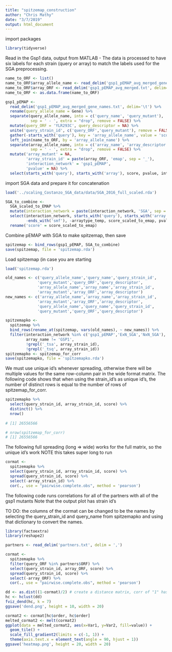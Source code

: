 ```yaml
---
title: "spitzemap_construction"
author: "Chris Mathy"
date: "3/7/2019"
output: html_document
---
```


import packages
```r
library(tidyverse)
```

Read in the Gsp1 data, output from MATLAB
- The data is processed to have six labels for each strain (query or array) to match the labels
  used for the SGA preprocessing.
```r
name_to_ORF <- list()
name_to_ORF$array_allele_name <- read_delim('gsp1_pEMAP_avg_merged_gene_names.txt', delim='\t') %>% colnames()
name_to_ORF$array_ORF <- read_delim('gsp1_pEMAP_avg_merged.txt', delim='\t') %>% colnames()
name_to_ORF <- as.data.frame(name_to_ORF)

gsp1_pEMAP <-
  read_delim('gsp1_pEMAP_avg_merged_gene_names.txt', delim='\t') %>% 
  rename(query_allele_name = Gene) %>%
  separate(query_allele_name, into = c('query_name', 'query_mutant'),
           sep = ' - ', extra = "drop", remove = FALSE) %>% 
  mutate(query_ORF = 'YLR293C', query_descriptor = NA) %>% 
  unite('query_strain_id', c('query_ORF','query_mutant'), remove = FALSE) %>% 
  gather(-starts_with('query'), key = 'array_allele_name', value = 'score', na.rm = TRUE) %>%
  left_join(name_to_ORF, by = 'array_allele_name') %>% 
  separate(array_allele_name, into = c('array_name', 'array_descriptor'),
           sep = ' - ', extra = "drop", remove = FALSE) %>% 
  mutate('array_mutant' = NA,
         'array_strain_id' = paste(array_ORF, 'emap', sep = '_'),
         'interaction_network' = 'gsp1_pEMAP',
         'pvalue' = NA) %>%
  select(starts_with('query'), starts_with('array'), score, pvalue, interaction_network)
```

import SGA data and prepare it for concatenation
```r
load('../scaling_Costanzo_SGA_data/data/SGA_2016_full_scaled.rda')

SGA_to_combine <-
  SGA_scaled_to_EMAP %>% 
  mutate(interaction_network = paste(interaction_network, 'SGA', sep = '_')) %>% 
  select(interaction_network, starts_with('query'), starts_with('array'),
         -ends_with('smf'), -arraytype_temp, score_scaled_to_emap, pvalue) %>% 
  rename('score' = score_scaled_to_emap)
```

Combine pEMAP with SGA to make spitzemap, then save
```r
spitzemap <- bind_rows(gsp1_pEMAP, SGA_to_combine)
save(spitzemap, file = 'spitzemap.rda')
```

Load spitzemap (in case you are starting
```r
load('spitzemap.rda')
```

```r
old_names <- c('query_allele_name','query_name','query_strain_id',
              'query_mutant','query_ORF','query_descriptor',
              'array_allele_name','array_name','array_strain_id',
              'array_mutant','array_ORF','array_descriptor')
new_names <- c('array_allele_name','array_name','array_strain_id',
              'array_mutant','array_ORF','array_descriptor',
              'query_allele_name','query_name','query_strain_id',
              'query_mutant','query_ORF','query_descriptor')

spitzemapko <-
  spitzemap %>% 
  bind_rows(rename_at(spitzemap, vars(old_names), ~ new_names)) %>% 
  filter(interaction_network %in% c('gsp1_pEMAP','ExN_SGA','NxN_SGA'),
         array_name != 'GSP1',
         !grepl('_tsa', array_strain_id),
         !grepl('_tsq', array_strain_id))
spitzemapko <- spitzemap_for_corr
save(spitzemapko, file = 'spitzemapko.rda')

```

We must use unique id's whenever spreading, otherwise there
will be multiple values for the same row-column pair in the
wide format matrix. The following code shows that when using
the strain_id's as unique id's, the number of distinct rows
is equal to the number of rows of spitzemap_for_corr.
```r
spitzemapko %>% 
  select(query_strain_id, array_strain_id, score) %>%
  distinct() %>% 
  nrow()
  
# [1] 26556566

# nrow(spitzemap_for_corr)
# [1] 26556566

```

The following full spreading (long => wide) works for the full matrix, so the unique id's work
NOTE this takes super long to run
```r
cormat <-
  spitzemapko %>% 
  select(query_strain_id, array_strain_id, score) %>% 
  spread(query_strain_id, score) %>% 
  select(-array_strain_id) %>% 
  cor(., use = "pairwise.complete.obs", method = 'pearson')
```


The following code runs correlations for all of the partners with all of the gsp1 mutants
Note that the output plot has strain id's

TO DO:
the columns of the cormat can be changed to be the names by selecting the query_strain_id
and query_name from spitzemapko and using that dictionary to convert the names. 
```r
library(factoextra)
library(reshape2)

partners <- read_delim('partners.txt', delim = ',')

cormat <-
  spitzemapko %>% 
  filter(query_ORF %in% partners$ORF) %>%
  select(query_strain_id, array_ORF, score) %>% 
  spread(query_strain_id, score) %>% 
  select(-array_ORF) %>% 
  cor(., use = "pairwise.complete.obs", method = 'pearson')

dd <- as.dist((1-cormat)/2) # create a distance matrix, corr of "1" has dist 0 and "-1" has dist 1
hc <- hclust(dd) 
fviz_dend(hc, k = 7)
ggsave('dend.png', height = 10, width = 20)

cormat2 <- cormat[hc$order, hc$order]
melted_cormat2 <- melt(cormat2)
ggplot(data = melted_cormat2, aes(x=Var1, y=Var2, fill=value)) +
  geom_tile() + 
  scale_fill_gradient2(limits = c(-1, 1)) + 
  theme(axis.text.x = element_text(angle = 90, hjust = 1))
ggsave('heatmap.png', height = 20, width = 20)

```




